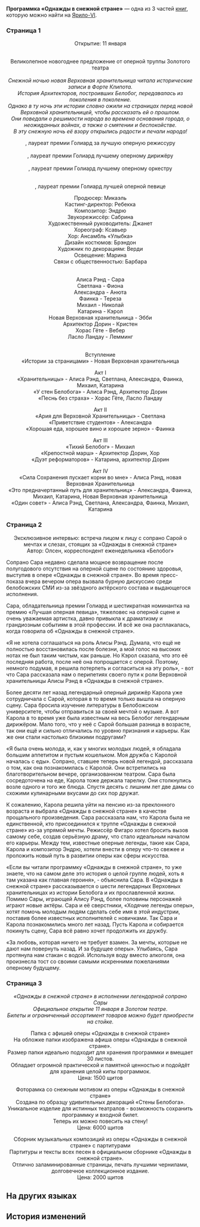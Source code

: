 {{Книга Инфобокс
|id           = 108
|Название     = Программка «Однажды в снежной стране»
|Изображение  = Item Jarilo-VI Readable 2.png
|Мир          = Ярило-VI
|Томов        = 3
|Автор        = <!--нужно добавить-->
|Описание     = Программка оперы «Однажды в снежной стране» выдаётся бесплатно при покупке билета.
|Том1         = {{tx}}
|Источник1    = {{tx|Отсутствует источник}}
|Том2         = {{tx}}
|Источник2    = {{tx|Отсутствует источник}}
|Том3         = {{tx}}
|Источник3    = {{tx|Отсутствует источник}}
|Персонажи    = 
|Фракции      = 
}}
'''Программка «Однажды в снежной стране»''' — одна из 3 частей [[Книги|книг]], которую можно найти на [[Ярило-VI]].
<!--
==Получение==
<gallery>
Книга НАЗВАНИЕ.png|НАЗВАНИЕ
Локация НАЗВАНИЕ.png|Расположение на карте. Ближайший пространственный якорь «[[НАЗВАНИЕ]]»
</gallery>
-->
===Страница 1===
<div align="center">Открытие: 11 января<br />
{{Размер|36|Золотой театр}}<br /> ''{{Размер|18|Административный район, проспект Алисы, 22}}''

Великолепное новогоднее предложение от оперной труппы Золотого театра<br />
{{Размер|50|Однажды в Снежной стране}}<br />
''Снежной ночью новая Верховная хранительница читала исторические записи в Форте Клипота.''<br />
''История Архитекторов, построивших Белобог, передавалась из поколения в поколение.''<br />
''Однако в ту ночь эти истории словно ожили на страницах перед новой Верховной хранительницей, чтобы рассказать ей о прошлом.''<br />
''Они поведали о решимости народа во времена основания города, о неожиданных войнах, а также о смятении и беспокойстве. ''<br />
''В эту снежную ночь её взору открылись радости и печали народа!''

{{Размер|32|Фигаро}}, лауреат премии Голиард за лучшую оперную режиссуру<br />
{{Размер|32|ПОСЛЕДНЯЯ РАБОТА, на создание которой ушло три года }}<br />
{{Размер|32|Карола}}, лауреат премии Голиард лучшему оперному дирижёру<br />
{{Размер|32|ПРОЩАЛЬНОЕ ПРОИЗВЕДЕНИЕ от искреннего дирижёра}}<br />
{{Размер|32|Филармония Белобога}}, лауреат премии Голиард лучшему оперному оркестру<br />
{{Размер|32|ВЕЛИКОЛЕПНОЕ ВЫСТУПЛЕНИЕ}}

{{Размер|32|В ГЛАВНОЙ РОЛИ:}}<br />
{{Размер|32|Сара}}, лауреат премии Голиард лучшей оперной певице

Продюсер: Микаэль<br />
Кастинг-директор: Ребекка<br />
Композитор: Эндрю<br />
Звукорежиссёр: Сабрина<br />
Художественный руководитель: Джанет<br />
Хореограф: Ксавьер<br />
Хор: Ансамбль «Улыбка»<br />
Дизайн костюмов: Брэндон<br />
Художник по декорациям: Верди<br />
Освещение: Марина<br />
Связи с общественностью: Барбара

{{Размер|32|В ролях:}}<br />
Алиса Рэнд - Сара<br />
Светлана - Фиона <br />Александра - Анюта<br />
Фаинка - Тереза<br />
Михаил - Николай<br />
Катарина - Кэрол<br />
Новая Верховная хранительница - Эбби<br />
Архитектор Дорин - Кристен<br />
Хорас Гёте - Вебер<br />
Ласло Ландау - Лемминг

{{Размер|32|Концертная программа}}<br />
Вступление<br />
«Истории за страницами» - Новая Верховная хранительница

Акт I<br />
«Хранительницы» - Алиса Рэнд, Светлана, Александра, Фаинка, Михаил, Катарина<br />
«У стен Белобога» - Алиса Рэнд, Архитектор Дорин<br />
«Песнь без страха» - Хорас Гёте, Ласло Ландау

Акт II<br />
«Ария для Верховной Хранительницы» - Светлана<br />
«Приветствие студентов» - Александра<br />
«Хорошая еда, хорошее вино и хорошее зерно» - Фаинка

Акт III<br />
«Тихий Белобог» - Михаил<br />
«Крепостной марш» - Архитектор Дорин, Хор<br />
«Дуэт реформаторов» - Катарина, архитектор Дорин

Акт IV<br />
«Сила Сохранения пускает корни во мне» - Алиса Рэнд, новая Верховная Хранительница<br /> «Это предначертанный путь для хранительниц» - Александра, Фаинка, Михаил, Катарина, Новая Верховная хранительница<br />
«Один совет» - Алиса Рэнд, Светлана, Александра, Фаинка, Михаил, Катарина</div>

===Страница 2===
<div align="center">Эксклюзивное интервью: встреча лицом к лицу с сопрано Сарой о мечтах и слезах, стоящих за «Однажды в снежной стране»<br />
Автор: Олсен, корреспондент еженедельника «Белобог»</div>

Сопрано Сара недавно сделала мощное возвращение после полугодового отсутствия на оперной сцене по состоянию здоровья, выступив в опере «Однажды в снежной стране». Во время пресс-показа вчера вечером опера вызвала бурную дискуссию среди белобожских СМИ из-за звёздного актёрского состава и выдающегося исполнения.

Сара, обладательница премии Голиард и шестикратная номинантка на премию «Лучшая оперная певица», тяжеловес на оперной сцене и очень уважаемая артистка, давно привыкла к драматизму и грандиозным событиям в этой профессии. И всё же она расплакалась, когда говорила об «Однажды в снежной стране».

«Я не хотела соглашаться на роль Алисы Рэнд. Думала, что ещё не полностью восстановилась после болезни, а мой голос на высоких нотах не был таким чистым, как раньше. Но Кэрол сказала, что это её последняя работа, после неё она попрощается с оперой. Поэтому, немного подумав, я решила потерпеть и согласиться на эту роль», - вот что Сара рассказала нам о перипетиях своего пути к роли Верховной хранительницы Алисы Рэнд в «Однажды в снежной стране».

Более десяти лет назад легендарный оперный дирижёр Карола уже сотрудничала с Сарой, которая в то время только вышла на оперную сцену. Сара бросила изучение литературы в Белобожском университете, чтобы отправиться за своей мечтой о музыке. А вот Карола в то время уже была известным на весь Белобог легендарным дирижёром. Мало того, что у неё с Сарой большая разница в возрасте, так они ещё и сильно отличались по уровню признания и карьеры. Как же они стали настолько близкими подругами?

«Я была очень молода, и, как у многих молодых людей, я обладала большим аппетитом и пустым кошельком. Моя дружба с Каролой началась с еды». Сопрано, ставшее теперь новой легендой, рассказала о том, как она познакомилась с Каролой. Они встретились на благотворительном вечере, организованном театром. Сара была сосредоточена на еде, Карола тоже держала тарелку. Они столкнулись возле одного и того же блюда. Спустя десять с лишним лет две дамы со схожими кулинарными вкусами до сих пор дружат.

К сожалению, Карола решила уйти на пенсию из-за преклонного возраста и выбрала «Однажды в снежной стране» в качестве прощального произведения. Сара рассказала нам, что Карола была не единственной, кто присоединился к труппе «Однажды в снежной стране» из-за упрямой мечты. Режиссёр Фигаро хотел бросить вызов самому себе, создав серьёзную драму, что стало идеальным началом его карьеры. Между тем, известные оперные легенды, такие как Сара, Карола и композитор Эндрю, хотели внести в оперу что-то свежее и проложить новый путь в развитии оперы как сферы искусства.

«Если вы читали программку «Однажды в снежной стране», то уже знаете, что на самом деле это история о целой группе людей, хоть я там указана как главная героиня», - объяснила Сара. В «Однажды в снежной стране» рассказывается о шести легендарных Верховных хранительницах из истории Белобога и их прославленной жизни. Помимо Сары, играющей Алису Рэнд, более половины персонажей играют новые актёры. Сара и её сверстники, «Ходячие легенды оперы», хотят помочь молодым людям сделать себе имя в этой индустрии, поставив более известных исполнителей с новичками. Так Сара и Карола познакомились много лет назад. Пусть Карола и собирается покинуть сцену, Сара всё равно хочет продолжить их дружбу.

«За любовь, которая ничего не требует взамен. За мечты, которые не дают нам повернуть назад. И за будущее оперы». Улыбаясь, Сара протянула нам стакан с водой. Используя воду вместо алкоголя, она произнесла тост со своими самыми искренними пожеланиями оперному будущему.

===Страница 3===
<div align="center">''«Однажды в снежной стране» в исполнении легендарной сопрано Сары''<br />
''Официальное открытие 11 января в Золотом театре.''<br />
''Билеты и ограниченный ассортимент товаров можно будет приобрести на стойке.''

Папка с афишей оперы «Однажды в снежной стране»<br />
На обложке папки изображена афиша оперы «Однажды в снежной стране».<br />
Размер папки идеально подходит для хранения программки и вмещает 30 листов.<br />
Обладает огромной практической и памятной ценностью и подойдёт для хранения целой кипы программок.<br />
Цена: 1500 щитов

Фоторамка со снежным мотивом из оперы «Однажды в снежной стране»<br />
Создана по образцу удивительных декораций «Стены Белобога».<br />
Уникальное изделие для истинных театралов - возможность сохранить программку и входной билет.<br />
Теперь их можно повесить на стену!<br />
Цена: 6000 щитов

Сборник музыкальных композиций из оперы «Однажды в снежной стране» с партитурами<br />
Партитуры и тексты всех песен в официальном сборнике «Однажды в снежной стране».<br />
Отлично заламинированные страницы, печать лучшими чернилами, долговечное коллекционное издание.<br />
Цена: 2000 щитов</div>

==На других языках==
{{На других языках
|en   = ''Once Upon a Snowsieged Country'' Program
|zhs  = 《雪国往事》场刊
|zht  = 《雪國往事》場刊
|ja   = 『雪国の過去』のパンフレット
|ko   = ≪설국 과거사≫ 팸플릿
|es   = Programa de «La historia del reino nevado»
|fr   = Programme de ''Il était une fois un pays enneigé''
|ru   = Программка «Однажды в снежной стране»
|th   = โบรชัวร์ "วันวานของดินแดนแห่งหิมะ"
|vi   = Tờ Gấp Chuyện Kể Về Vương Quốc Tuyết
|de   = Programmheft für „Es war einmal in einem verschneiten Land“
|id   = Buklet "Sejarah Kerajaan Salju"
|pt   = Programa de "Certa Vez Num País Coberto de Neve"
}}

==История изменений==
{{История изменений|2.7}}